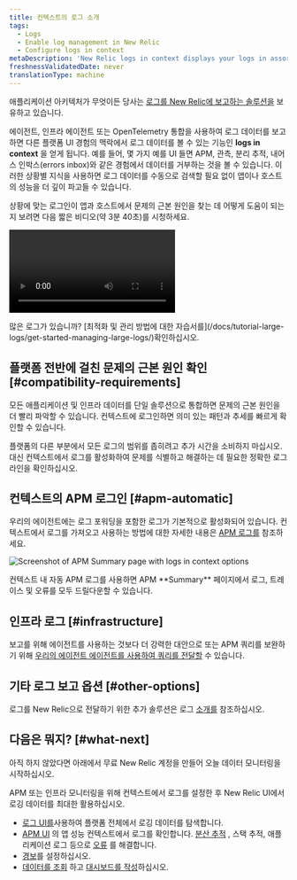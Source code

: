```yaml
---
title: 컨텍스트의 로그 소개
tags:
  - Logs
  - Enable log management in New Relic
  - Configure logs in context
metaDescription: 'New Relic logs in context displays your logs in assorted New Relic experiences, helping you more easily correlate and troubleshoot issues.'
freshnessValidatedDate: never
translationType: machine
---
```



애플리케이션 아키텍처가 무엇이든 당사는 [로그를 New Relic에 보고하는 솔루션을](/docs/logs/get-started/get-started-log-management#integrate-logs) 보유하고 있습니다.

<InlinePopover type="apm"/>에이전트, 인프라 에이전트 또는 OpenTelemetry 통합을 사용하여 로그 데이터를 보고하면 다른 플랫폼 UI 경험의 맥락에서 로그 데이터를 볼 수 있는 기능인 <DNT>**logs in context**</DNT> 을 얻게 됩니다. 예를 들어, 몇 가지 예를 UI 들면 APM, 관측, 분리 추적, 내어스 인박스(errors inbox)와 같은 경험에서 데이터를 거부하는 것을 볼 수 있습니다. 이러한 상황별 지식을 사용하면 로그 데이터를 수동으로 검색할 필요 없이 앱이나 호스트의 성능을 더 깊이 파고들 수 있습니다.

상황에 맞는 로그인이 앱과 호스트에서 문제의 근본 원인을 찾는 데 어떻게 도움이 되는지 보려면 다음 짧은 비디오(약 3분 40초)를 시청하세요.

<Video
  id="Vgae-GrlZWg"
  type="youtube"
/>

<Callout variant="tip">
  많은 로그가 있습니까? [최적화 및 관리 방법에 대한 자습서를](/docs/tutorial-large-logs/get-started-managing-large-logs/)확인하십시오.
</Callout>

## 플랫폼 전반에 걸친 문제의 근본 원인 확인 [#compatibility-requirements]

모든 애플리케이션 및 인프라 데이터를 단일 솔루션으로 통합하면 문제의 근본 원인을 더 빨리 파악할 수 있습니다. 컨텍스트에 로그인하면 의미 있는 패턴과 추세를 빠르게 확인할 수 있습니다.

플랫폼의 다른 부분에서 모든 로그의 범위를 좁히려고 추가 시간을 소비하지 마십시오. 대신 컨텍스트에서 로그를 활성화하여 문제를 식별하고 해결하는 데 필요한 정확한 로그 라인을 확인하십시오.

## 컨텍스트의 APM 로그인 [#apm-automatic]

우리의 <InlinePopover type="apm"/>에이전트에는 로그 포워딩을 포함한 로그가 기본적으로 활성화되어 있습니다. 컨텍스트에서 <InlinePopover type="apm"/>로그를 가져오고 사용하는 방법에 대한 자세한 내용은 [APM 로그를](/docs/apm/new-relic-apm/getting-started/get-started-logs-context) 참조하세요.

<img
  title="APM logs in context UI options"
  alt="Screenshot of APM Summary page with logs in context options"
  src={logsApmLogsinContextinUi}
/>

<figcaption>
  컨텍스트 내 자동 APM 로그를 사용하면 APM <DNT>**Summary**</DNT> 페이지에서 로그, 트레이스 및 오류를 모두 드릴다운할 수 있습니다.
</figcaption>

## 인프라 로그 [#infrastructure]

보고를 위해 <InlinePopover type="apm"/>에이전트를 사용하는 것보다 더 강력한 대안으로 또는 APM 쿼리를 보완하기 위해 [우리의 에이전트 에이전트를 사용하여 쿼리를 전달할](/docs/logs/forward-logs/forward-your-logs-using-infrastructure-agent) 수 있습니다.

## 기타 로그 보고 옵션 [#other-options]

로그를 New Relic으로 전달하기 위한 추가 솔루션은 로그 [소개를](/docs/logs/get-started/get-started-log-management#integrate-logs) 참조하십시오.

<InstallFeedback/>

## 다음은 뭐지? [#what-next]

아직 하지 않았다면 아래에서 무료 New Relic 계정을 만들어 오늘 데이터 모니터링을 시작하십시오.

<InlineSignup/>

APM 또는 인프라 모니터링을 위해 컨텍스트에서 로그를 설정한 후 New Relic UI에서 로깅 데이터를 최대한 활용하십시오.

* [로그 UI를](/docs/logs/log-management/ui-data/use-logs-ui)사용하여 플랫폼 전체에서 로깅 데이터를 탐색합니다.
* [APM UI](/docs/logs/log-management/ui-data/use-logs-ui/#links) 의 앱 성능 컨텍스트에서 로그를 확인합니다. [분산 추적](/docs/apm/distributed-tracing/ui-data/understand-use-distributed-tracing-data) , 스택 추적, 애플리케이션 로그 등으로 [오류](/docs/apm/apm-ui-pages/error-analytics/errors-page-find-fix-verify-problems/) 를 해결합니다.
* [경보](/docs/alerts-applied-intelligence/new-relic-alerts/alert-conditions/create-alert-conditions/)를 설정하십시오.
* [데이터를 조회](/docs/query-your-data/explore-query-data/get-started/introduction-querying-new-relic-data/) 하고 [대시보드를 작성](/docs/query-your-data/explore-query-data/dashboards/introduction-dashboards/)하십시오.